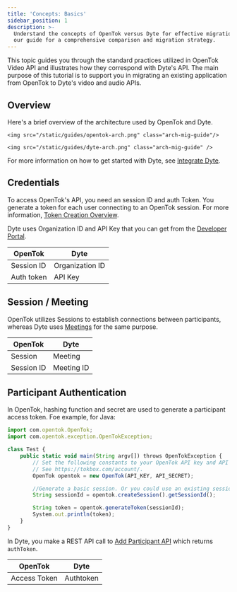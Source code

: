 ```yaml
---
title: 'Concepts: Basics'
sidebar_position: 1
description: >-
  Understand the concepts of OpenTok versus Dyte for effective migration. Follow
  our guide for a comprehensive comparison and migration strategy.
---
```


This topic guides you through the standard practices utilized in OpenTok Video API and illustrates how they correspond with Dyte's API. The main purpose of this tutorial is to support you in migrating an existing application from OpenTok to Dyte's video and audio APIs.

## Overview

Here's a brief overview of the architecture used by OpenTok and Dyte.

<Tabs>
  <TabItem value="OpenTok" label="OpenTok Basic Flow">
    
    <img src="/static/guides/opentok-arch.png" class="arch-mig-guide"/>
    
  </TabItem>
   <TabItem value="Dyte" label="Dyte Basic Flow">
    
    <img src="/static/guides/dyte-arch.png" class="arch-mig-guide" />

  </TabItem>
</Tabs>

For more information on how to get started with Dyte, see [Integrate Dyte](/getting-started#integrate-dyte).

## Credentials

To access OpenTok's API, you need an session ID and auth Token. You generate a token for each user connecting to an OpenTok session. For more information, [Token Creation Overview](https://tokbox.com/developer/guides/create-token/).

Dyte uses Organization ID and API Key that you can get from the [Developer Portal](https://dev.dyte.io).

| **OpenTok** | **Dyte**        |
| ----------- | --------------- |
| Session ID  | Organization ID |
| Auth token  | API Key         |

## Session / Meeting

OpenTok utilizes Sessions to establish connections between participants, whereas Dyte uses [Meetings](/api#/operations/create_meeting) for the same purpose.

| **OpenTok** | **Dyte**   |
| ----------- | ---------- |
| Session     | Meeting    |
| Session ID  | Meeting ID |

## Participant Authentication

In OpenTok, hashing function and secret are used to generate a participant access token. Foe example, for Java:

```js
import com.opentok.OpenTok;
import com.opentok.exception.OpenTokException;

class Test {
    public static void main(String argv[]) throws OpenTokException {
        // Set the following constants to your OpenTok API key and API secret.
        // See https://tokbox.com/account/.
        OpenTok opentok = new OpenTok(API_KEY, API_SECRET);

        //Generate a basic session. Or you could use an existing session ID.
        String sessionId = opentok.createSession().getSessionId();

        String token = opentok.generateToken(sessionId);
        System.out.println(token);
    }
}
```

In Dyte, you make a REST API call to [Add Participant API](/api/#/operations/add_participant) which returns `authToken`.

| **OpenTok**  | **Dyte**  |
| ------------ | --------- |
| Access Token | Authtoken |

<head>
  <title>Concepts: Basics Guide</title>
</head>
